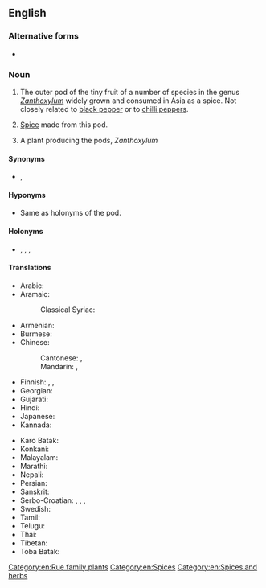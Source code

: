 ==English==
{{Wikipedia}}
{{commonscat}}

===Alternative forms===
* {{l|en|Szechuan pepper}}

===Noun===
{{en-noun|-|s}}

# {{lb|en|countable|uncountable}} The outer pod of the tiny fruit of a number of species in the genus ''[[Zanthoxylum]]'' widely grown and consumed in Asia as a spice. Not closely related to [[black pepper]] or to [[chilli pepper]]s.
# {{lb|en|uncountable}} [[spice|Spice]] made from this pod.
# {{lb|en|countable}} A plant producing the pods, ''Zanthoxylum''

====Synonyms====
* {{sense|pod and spice}} {{vern|fagara pepper}}<!-- or just fagara ?-->, {{vern|flower pepper}}

====Hyponyms====
* {{sense|plant}} Same as holonyms of the pod.

====Holonyms====
* {{sense|pod}} {{taxlink|Zanthoxylum piperitum|species|noshow=1}}, {{taxlink|Zanthoxylum sancho|species|noshow=1}}, {{taxlink|Zanthoxylum schinifolium|species|noshow=1}}, {{taxlink|Zanthoxylum simulans|species|noshow=1}}

====Translations====
{{trans-top|pod of Zanthoxylum}}
* Arabic: {{t|ar|فَاغِرَة|f}}
* Aramaic:
*: Classical Syriac: {{t|syc|ܦܥܪܐ|m|tr=‎pāʿrā}}
* Armenian: {{t-needed|hy}}
* Burmese: {{t-needed|my}}
* Chinese:
*: Cantonese: {{t|yue|花椒|tr=faa1 ziu1|sc=Hani}} {{qualifier|Sichuan pepper}}, {{t|yue|山椒|tr=saan1 ziu1|sc=Hani}} {{qualifier|Japanese sanshō}}
*: Mandarin: {{t+|cmn|花椒|tr=huājiāo|sc=Hani}}, {{qualifier|less common}} {{t+|cmn|山椒|tr=shānjiāo|sc=Hani}}
* Finnish: {{t|fi|sichuaninpippuri}}, {{t|fi|anispippuri}}, {{t|fi|kiinanpippuri}}
* Georgian: {{t-needed|ka}}
* Gujarati: {{t|gu|ચીરફળ}}
* Hindi: {{t|hi|तेजफल}}
* Japanese: {{t+|ja|山椒|tr=sanshō}}
* Kannada: {{t-needed|kn}}
{{trans-mid}}
* Karo Batak: {{t|btx|tuba}}
* Konkani: {{t|kok|तिरफळ}}
* Malayalam: {{t-needed|ml}}
* Marathi: {{t|mr|चिरफळ}}
* Nepali: {{t|ne|टिमुर}}
* Persian: {{t|fa|فاخِره‎|tr=fâxere}}
* Sanskrit: {{t-needed|sa}}
* Serbo-Croatian: {{t|sh|sečuanski papar|m}}, {{t|sh|sečuanski biber|m}}, {{t|sh|japanski papar|m}}, {{t|sh|japanski biber|m}}
* Swedish: {{t+|sv|sichuanpeppar|c}}
* Tamil: {{t-needed|ta}}
* Telugu: {{t-needed|te}}
* Thai: {{t-needed|th}}
* Tibetan: {{t|bo|གཡེར་མ}}
* Toba Batak: {{t|bbc|andaliman}}
{{trans-bottom}}

[[Category:en:Rue family plants]]
[[Category:en:Spices]]
[[Category:en:Spices and herbs]]